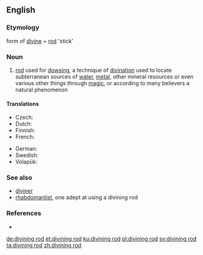 {{wikipedia}}
==English==

===Etymology===
form of [[divine]] + [[rod]] 'stick'

===Noun===
{{en-noun}}

# [[rod]] used for [[dowsing]], a technique of [[divination]] used to locate subterranean sources of [[water]], [[metal]], other mineral resources or even various other things through [[magic]], or according to many believers a natural phenomenon

====Translations====
{{trans-top|rod used for dowsing}}
* Czech: {{t+|cs|virgule|f}}
* Dutch: {{t-|nl|wichelroede}}
* Finnish: {{t+|fi|taikavarpu}}
* French: {{t-|fr|baguette divinatoire|f}}
{{trans-mid}}
* German: {{t+|de|Wünschelrute}}
* Swedish: {{t+|sv|slagruta}}
* Volapük: {{t-|vo|vaälatuigül}}
{{trans-bottom}}

===See also===
* [[diviner]]
* [[rhabdomantist]], one adept at using a divining rod

===References===
* {{R:Websters}}

[[de:divining rod]]
[[et:divining rod]]
[[ku:divining rod]]
[[pl:divining rod]]
[[sv:divining rod]]
[[ta:divining rod]]
[[zh:divining rod]]